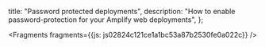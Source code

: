   title: "Password protected deployments",
  description: "How to enable password-protection for your Amplify web deployments",
};






<Fragments fragments={{js: js02824c121ce1a1bc53a87b2530fe0a022c}} />
